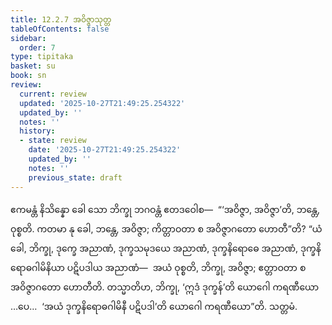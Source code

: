 ```yaml
---
title: 12.2.7 အဝိဇ္ဇာသုတ္တ
tableOfContents: false
sidebar:
  order: 7
type: tipitaka
basket: su
book: sn
review:
  current: review
  updated: '2025-10-27T21:49:25.254322'
  updated_by: ''
  notes: ''
  history:
  - state: review
    date: '2025-10-27T21:49:25.254322'
    updated_by: ''
    notes: ''
    previous_state: draft
---
```



<ReviewStatus review={frontmatter.review} showDetails={true} />

<HypothesisAnnotation frontmatter={frontmatter} />

<DynamicBreadcrumb />

<Division number="1087" book="sn" e="ch" v="18" p="442">

<Paragraph number="2249" book="sn">
ဧကမန္တံ နိသိန္နော ခေါ သော ဘိက္ခု ဘဂဝန္တံ ဧတဒဝေါစ—  “‘အဝိဇ္ဇာ, အဝိဇ္ဇာ’တိ, ဘန္တေ, ဝုစ္စတိ. ကတမာ နု ခေါ, ဘန္တေ, အဝိဇ္ဇာ; ကိတ္တာဝတာ စ အဝိဇ္ဇာဂတော ဟောတီ”တိ? “ယံ ခေါ, ဘိက္ခု, ဒုက္ခေ အညာဏံ, ဒုက္ခသမုဒယေ အညာဏံ, ဒုက္ခနိရောဓေ အညာဏံ, ဒုက္ခနိရောဓဂါမိနိယာ ပဋိပဒါယ အညာဏံ—  အယံ ဝုစ္စတိ, ဘိက္ခု, အဝိဇ္ဇာ; ဧတ္တာဝတာ စ အဝိဇ္ဇာဂတော ဟောတီတိ.
</Paragraph>

<Paragraph number="2250" book="sn">
တသ္မာတိဟ, ဘိက္ခု, ‘ဣဒံ ဒုက္ခန်’တိ ယောဂေါ ကရဏီယော …ပေ…  ‘အယံ ဒုက္ခနိရောဓဂါမိနီ ပဋိပဒါ’တိ ယောဂေါ ကရဏီယော”တိ.

</Paragraph>
</Division>

<Paragraph number="2251" type="center" book="sn">
သတ္တမံ.
</Paragraph>